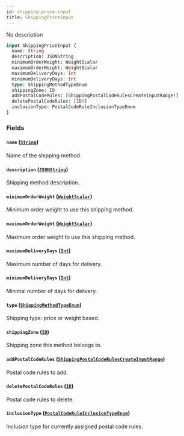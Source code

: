 ```yaml
---
id: shipping-price-input
title: ShippingPriceInput
---
```


No description

```graphql
input ShippingPriceInput {
  name: String
  description: JSONString
  minimumOrderWeight: WeightScalar
  maximumOrderWeight: WeightScalar
  maximumDeliveryDays: Int
  minimumDeliveryDays: Int
  type: ShippingMethodTypeEnum
  shippingZone: ID
  addPostalCodeRules: [ShippingPostalCodeRulesCreateInputRange!]
  deletePostalCodeRules: [ID!]
  inclusionType: PostalCodeRuleInclusionTypeEnum
}
```

### Fields

#### `name` ([`String`](../../../developer/api-reference/scalars/string))

Name of the shipping method.

#### `description` ([`JSONString`](../../../developer/api-reference/scalars/jsonstring))

Shipping method description.

#### `minimumOrderWeight` ([`WeightScalar`](../../../developer/api-reference/scalars/weight-scalar))

Minimum order weight to use this shipping method.

#### `maximumOrderWeight` ([`WeightScalar`](../../../developer/api-reference/scalars/weight-scalar))

Maximum order weight to use this shipping method.

#### `maximumDeliveryDays` ([`Int`](../../../developer/api-reference/scalars/int))

Maximum number of days for delivery.

#### `minimumDeliveryDays` ([`Int`](../../../developer/api-reference/scalars/int))

Minimal number of days for delivery.

#### `type` ([`ShippingMethodTypeEnum`](../../../developer/api-reference/enums/shipping-method-type-enum))

Shipping type: price or weight based.

#### `shippingZone` ([`ID`](../../../developer/api-reference/scalars/id))

Shipping zone this method belongs to.

#### `addPostalCodeRules` ([`ShippingPostalCodeRulesCreateInputRange`](../../../developer/api-reference/inputs/shipping-postal-code-rules-create-input-range))

Postal code rules to add.

#### `deletePostalCodeRules` ([`ID`](../../../developer/api-reference/scalars/id))

Postal code rules to delete.

#### `inclusionType` ([`PostalCodeRuleInclusionTypeEnum`](../../../developer/api-reference/enums/postal-code-rule-inclusion-type-enum))

Inclusion type for currently assigned postal code rules.
